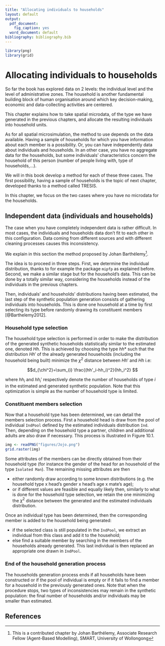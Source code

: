 ```yaml
---
title: "Allocating individuals to households"
layout: default
output:
  pdf_document:
    fig_caption: yes
  word_document: default
bibliography: bibliography.bib
---
```


```r
library(png)
library(grid)
```


# Allocating individuals to households

So far the book has explored data on 2 levels: the individual level and
the level of administrative zones. The household is another
fundamental building block of human organisation around which key decision-making,
economic and data-collecting activities are centered.

This chapter explains how to take spatial microdata, of the type
we have generated in the previous chapters, and allocate the resulting
individuals into household units.

As for all spatial microsimulation, the method to use
depends on the data available. Having a sample of 
households for which you have information about 
each member is a possibility. Or, you can have
independently data about individuals and households.
In an other case, you have no aggregate data
for the households, but some individuals'
characteristics concern the household of
this person (number of people living with, 
type of households,...).

We will in this book develop a method
for each of these three cases. The first
possibility, having a sample of households
is the topic of next chapter, developed
thanks to a method called TRESIS. 

In this chapter, we focus on the two cases
where you have no microdata for the households.

## Independent data (individuals and households)

The case when you have completely independent data
is rather difficult. In most cases, the individuals 
and households data don't fit to each other in this 
configuration. Data coming from different sources
and with different cleaning processes causes this
inconsistency.

We explain in this section the method
proposed by Johan Barthélemy^[This is a contributed chapter by Johan Barthélemy, 
Associate Research Fellow (Agent-Based Modelling), SMART, University of Wollongong].

The idea is to proceed in three steps. 
First, we determine the individual distribution, 
thanks to for example the package `mipfp` as
explained before. Second, we make a similar
stage but for the household's data. This can
be done by a totally similar way, considering
the households instead of the individuals in
the previous chapters.

Then, individuals' and households' distributions having been 
estimated, the last step of 
the synthetic population generation consists of gathering 
individuals into households. This is done one household 
at a time by first selecting its type before randomly 
drawing its constituent members [@Barthelemy2012]. 

### Household type selection

The household type selection is performed in order to make 
the distribution of the generated synthetic households 
statistically similar to the estimated one, denoted $Hh$. 
This is achieved by choosing the type $hh*$ such that the 
distribution $Hh'$ of the already generated households 
(including the household being built) minimize the 
$\chi^2$ distance between $Hh'$ and $Hh$ i.e:

$$d_{\chi^2}=\sum_{i} \frac{(hh'_i-hh_i)^2}{hh_i^2} $$

where $hh_i$ and $hh_i'$ respectively denote the number 
of households of type $i$ in the estimated and generated 
synthetic population. Note that this optimization is simple 
as the number of household type is limited.

### Constituent members selection

Now that a household type has been determined, we can 
detail the members selection process. First a household 
head is draw from the pool of individual `IndPool` defined 
by the estimated individuals distribution `Ind`. Then, 
depending on the household type a partner, children 
and additional adults are also draw if necessary. 
This process is illustrated in Figure 10.1.


```r
img <- readPNG("figures/Jojo.png")
grid.raster(img)
```

Some attributes of the members can be directly 
obtained from their household type (for instance 
the gender of the head for an household of the type 
`Isolated Man`). The remaining missing attributes are then 

- either randomly draw according to some known distributions 
(e.g. the household type x head's gender x head's age x mate's age);
- or if different values are feasible and equally likely then, 
similarly to what is done for the household type selection, 
we retain the one minimizing the $\chi^2$ distance between the generated 
and the estimated individuals distribution.


Once an individual type has been determined, then the 
corresponding member is added to the household being generated:

- if the selected class is still populated in the `IndPool`,
we extract an individual from this class and add it to the household;
- else find a suitable member by searching in the members of 
the households already generated. This last individual is then replaced 
an appropriate one drawn in `IndPool`.


### End of the household generation process

The households generation process ends if all households have been 
constructed or if the pool of individual is empty or if it fails 
to find a member for a household in the previously generated ones.
Note that when the procedure stops, two types of inconsistencies 
may remain in the synthetic population: the final number of 
households and/or individuals may be smaller than estimated.

## References
